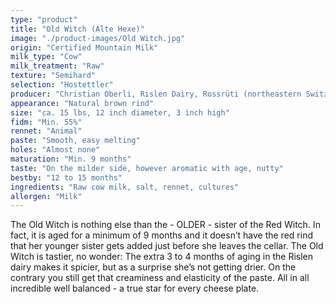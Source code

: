 ```yaml
---
type: "product"
title: "Old Witch (Alte Hexe)"
image: "./product-images/Old Witch.jpg"
origin: "Certified Mountain Milk"
milk_type: "Cow"
milk_treatment: "Raw"
texture: "Semihard"
selection: "Hostettler"
producer: "Christian Oberli, Rislen Dairy, Rossrüti (northeastern Switzerland)"
appearance: "Natural brown rind"
size: "ca. 15 lbs, 12 inch diameter, 3 inch high"
fidm: "Min. 55%"
rennet: "Animal"
paste: "Smooth, easy melting"
holes: "Almost none"
maturation: "Min. 9 months"
taste: "On the milder side, however aromatic with age, nutty"
bestby: "12 to 15 months"
ingredients: "Raw cow milk, salt, rennet, cultures"
allergen: "Milk"
---
```


The Old Witch is nothing else than the - OLDER - sister of the Red Witch. In fact, it is aged for a minimum of 9 months and it doesn’t have the red rind that her younger sister gets added just before she leaves the cellar.
The Old Witch is tastier, no wonder: The extra 3 to 4 months of aging in the Rislen dairy makes it spicier, but as a surprise she’s not getting drier. On the contrary you still get that creaminess and elasticity of the paste. All in all incredible well balanced - a true star for every cheese plate.